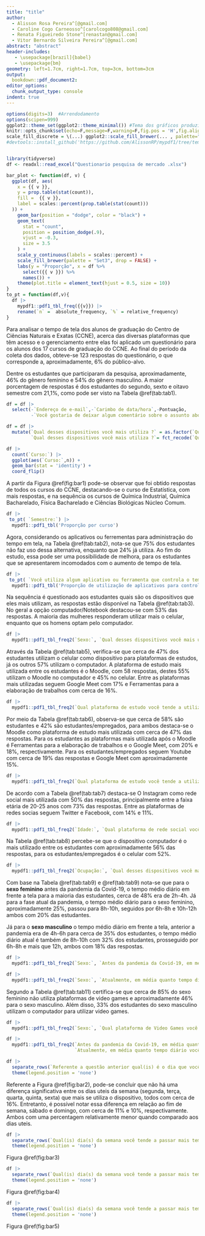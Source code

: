 ```yaml
---
title: "title"
author:
  - Alisson Rosa Pereira^[@gmail.com]
  - Caroline Cogo Carneosso^[carolcogo808@gmail.com]
  - Renata Figueiredo Stone^[renastan@gmail.com]
  - Vitor Bernardo Silveira Pereira^[@gmail.com]
abstract: "abstract"
header-includes:
   - \usepackage[brazil]{babel}
   - \usepackage{bm}
geometry: left=1.7cm, right=1.7cm, top=3cm, bottom=3cm
output:
  bookdown::pdf_document2:
editor_options:
  chunk_output_type: console
indent: true
---
```



```r

options(digits=3)  #Arrendodamento
options(scipen=999)
ggplot2::theme_set(ggplot2::theme_minimal()) #Tema dos gráficos produzidos no ggplot2
knitr::opts_chunk$set(echo=F,message=F,warning=F,fig.pos = 'H',fig.align = 'center',fig.width=7.8, fig.height=4.85)
scale_fill_discrete = \(...) ggplot2::scale_fill_brewer(... , palette="Set2") #Fixa a scale do fill dos gráficos do ggplot2
#devtools::install_github('https://github.com/AlissonRP/mypdf1/tree/templates')


library(tidyverse)
df <- readxl::read_excel("Questionario pesquisa de mercado .xlsx")

bar_plot <- function(df, v) {
  ggplot(df, aes(
    x = {{ v }},
    y = prop.table(stat(count)),
    fill =  {{ v }},
    label = scales::percent(prop.table(stat(count)))
  )) +
    geom_bar(position = "dodge", color = "black") +
    geom_text(
      stat = "count",
      position = position_dodge(.9),
      vjust = -0.3,
      size = 3.5
    ) +
    scale_y_continuous(labels = scales::percent) +
    scale_fill_brewer(palette = "Set3", drop = FALSE) +
    labs(y = "Proporção", x = df %>%
      select({{ v }}) %>%
      names()) +
    theme(plot.title = element_text(hjust = 0.5, size = 10))
}
to_pt = function(df,v){
  df |> 
    mypdf1::pdf1_tbl_freq({{v}}) |> 
    rename(`n` =  absolute_frequency, `%` = relative_frequency)
}


```



\section{Intr}
\section{Intro}
\section{Introd}
\section{Introdu}


\newpage
\section{Resultados e discussões}

Para analisar o tempo de tela dos alunos de graduação do Centro de Ciências Naturais e Exatas (CCNE), acerca das diversas plataformas que têm acesso e o gerenciamento entre elas foi aplicado um questionário para os alunos dos 17 cursos de graduação do CCNE. Ao final do período da coleta dos dados, obteve-se 123 respostas do questionário, o que corresponde a, aproximadamente, 6% do público-alvo.

Dentre os estudantes que participaram da pesquisa, aproximadamente, 46% do gênero feminino e 54% do gênero masculino. A maior porcentagem de respostas é dos estudantes do segundo, sexto e oitavo semestre com 21,1%, como pode ser visto na Tabela \@ref(tab:tab1). 


```r

df = df |> 
  select(-`Endereço de e-mail`,-`Carimbo de data/hora`,-Pontuação,
         -`Você gostaria de deixar algum comentário sobre o assunto abordado nessa pesquisa?`)

df = df |> 
  mutate(`Qual desses dispositivos você mais utiliza ?` = as.factor(`Qual desses dispositivos você mais utiliza ?`),
         `Qual desses dispositivos você mais utiliza ?`= fct_recode(`Qual desses dispositivos você mais utiliza ?`,'Computador/Notebook' = 'Computador'))

```


```r
df |> 
  count(`Curso:`) |> 
  ggplot(aes(`Curso:`,n)) +
  geom_bar(stat = 'identity') +
  coord_flip()
```

A partir da Figura \@ref(fig:bar1) pode-se observar que foi obtido respostas de todos os cursos do CCNE, destacando-se o curso de Estatística, com mais respostas, e na sequência os cursos de Química Industrial, Química Bacharelado, Física Bacharelado e Ciências Biológicas Núcleo Comum.  

```r
df |> 
 to_pt( `Semestre:`) |> 
  mypdf1::pdf1_tbl('Proporção por curso')
```

Agora, considerando os aplicativos ou ferrementas para administração do tempo em tela, na Tabela \@ref(tab:tab2), nota-se que 75% dos estudantes não faz uso dessa alternativa, enquanto que 24% já utiliza. Ao fim do estudo, essa pode ser uma possibilidade de melhora, para os estudantes que se apresentarem incomodados com o aumento de tempo de tela.

```r
df |> 
 to_pt( `Você utiliza algum aplicativo ou ferramenta que controla o tempo de uso de plataformas?`) |> 
  mypdf1::pdf1_tbl('Proporção de utilização de aplicativos para controlar tempo')
```

Na sequência é questionado aos estudantes quais são os dispositivos que eles mais utilizam, as respostas estão disponível na Tabela \@ref(tab:tab3). No geral a opção computador/Notebook destacou-se com 53% das respostas. A maioria das mulheres responderam utilizar mais o celular, enquanto que os homens optam pelo computador. 

```r
df |> 
  mypdf1::pdf1_tbl_freq2(`Sexo:`, `Qual desses dispositivos você mais utiliza ?`)
```

Através da Tabela \@ref(tab:tab5), verifica-se que cerca de 47% dos estudantes utilizam o celular como dispositivo para plataformas de estudos, já os outros 57% utilizam o computador. A plataforma de estudo mais utilizada entre os estudantes é o Moodle, com 58 respostas, destes 55% utilizam o Moodle no computador e 45% no celular. Entre as plataformas mais utilizadas seguem Google Meet com 17% e Ferramentas para a elaboração de trabalhos com cerca de 16%. 

```r
df |> 
  mypdf1::pdf1_tbl_freq2(`Qual plataforma de estudo você tende a utilizar mais?`,`Qual desses dispositivos você mais utiliza ?`)
```
 
Por meio da Tabela \@ref(tab:tab6), observa-se que cerca de 58% são estudantes e 42% são estudantes/empregados, para ambos destaca-se o Moodle como plataforma de estudo mais utilizada com cerca de 47% das respostas. Para os estudantes as plataformas mais utilizada após o Moodle é Ferramentas para a elaboração de trabalhos e o Google Meet, com 20% e 18%, respectivamente. Para os estudantes/empregados seguem Youtube com cerca de 19% das respostas e Google Meet com aproximadamente 15%.


```r
df |> 
  mypdf1::pdf1_tbl_freq2(`Qual plataforma de estudo você tende a utilizar mais?`,`Ocupação:`)
```

De acordo com a Tabela \@ref(tab:tab7) destaca-se O Instagram como rede social mais utilizada com 50% das respostas, principalmente entre a faixa etária de 20-25 anos com 73% das respostas. Entre as plataformas de redes socias seguem Twitter e Facebook, com 14% e 11%.

```r
df |> 
  mypdf1::pdf1_tbl_freq2(`Idade:`, `Qual plataforma de rede social você tende a utilizar mais?`)
```

Na Tabela \@ref(tab:tab8) percebe-se que o dispositivo computador é o mais utilizado entre os estudantes com aproximadamente 56% das respostas, para os estudantes/empregados é o celular com 52%.

```r
df |> 
  mypdf1::pdf1_tbl_freq2(`Ocupação:`, `Qual desses dispositivos você mais utiliza ?`)
```

Com base na Tabela \@ref(tab:tab9) e \@ref(tab:tab9) nota-se que para o **sexo feminino** antes da pandemia da Covid-19, o tempo médio diário em frente a tela para a maioria das estudantes, cerca de 48% era de 2h-4h. Já para a fase atual da pandemia, o tempo médio diário para o sexo feminino, aproximadamente 25%, passou para 8h-10h, seguidos por 6h-8h e 10h-12h ambos com 20% das estudantes.

Já para o **sexo masculino** o tempo médio diário em frente a tela, anterior a pandemia era de 4h-6h para cerca de 35% dos estudantes, o tempo médio diário atual é também de 8h-10h com 32% dos estudantes, prosseguido por 6h-8h e mais que 12h, ambos com 18% das respostas.

```r
df |> 
  mypdf1::pdf1_tbl_freq2(`Sexo:`, `Antes da pandemia da Covid-19, em média quanto tempo diário você ficava em frente a tela?`)

```
```r
df |> 
  mypdf1::pdf1_tbl_freq2(`Sexo:`, `Atualmente, em média quanto tempo diário você fica em frente a tela?`)

```
 
Segundo a Tabela \@ref(tab:tab11) certifica-se que cerca de 85% do sexo feminino não utiliza plataformas de video games e aproximadamente 46% para o sexo masculino. Além disso, 33% dos estudantes do sexo masculino utilizam o computador para utilizar video games.

```r
df |> 
  mypdf1::pdf1_tbl_freq2(`Sexo:`, `Qual plataforma de Video Games você tende a utilizar mais ?`)
```

  
```r
df |> 
  mypdf1::pdf1_tbl_freq2(`Antes da pandemia da Covid-19, em média quanto tempo diário você ficava em frente a tela?`,
                         `Atualmente, em média quanto tempo diário você fica em frente a tela?`)
```

```r
df |> 
  separate_rows(`Referente a questão anterior qual(is) é o dia que você mais utiliza o dispositivo?`, sep = ', ') |>   bar_plot(`Referente a questão anterior qual(is) é o dia que você mais utiliza o dispositivo?`)+ 
  theme(legend.position = 'none')
```

Referente a Figura \@ref(fig:bar2), pode-se concluir que não há uma diferença significativa entre os dias uteis da semana (segunda, terça, quarta, quinta, sexta) que mais se utiliza o dispositivo, todos com cerca de 16%. Entretanto, é possível notar essa diferença em relação ao fim de semana, sábado e domingo, com cerca de 11% e 10%, respectivamente. Ambos com uma percentagem relativamente menor quando comparado aos dias uteis.

```r
df |> 
  separate_rows(`Qual(is) dia(s) da semana você tende a passar mais tempo em plataformas de redes sociais:`, sep = ', ') |>   bar_plot(`Qual(is) dia(s) da semana você tende a passar mais tempo em plataformas de redes sociais:`)+ 
  theme(legend.position = 'none')
```

Figura \@ref(fig:bar3)

```r
df |> 
  separate_rows(`Qual(is) dia(s) da semana você tende a passar mais tempo em plataformas de streaming :`, sep = ', ') |>   bar_plot(`Qual(is) dia(s) da semana você tende a passar mais tempo em plataformas de streaming :`)+ 
  theme(legend.position = 'none')
```

Figura \@ref(fig:bar4)

```r
df |> 
  separate_rows(`Qual(is) dia(s) da semana você tende a passar mais tempo em plataformas de estudo :`, sep = ', ') |>   bar_plot(`Qual(is) dia(s) da semana você tende a passar mais tempo em plataformas de estudo :`)+ 
  theme(legend.position = 'none')
```

Figura \@ref(fig:bar5)




